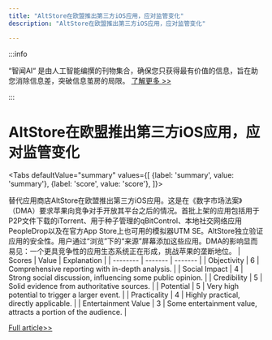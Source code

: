 ```yaml
---
title: "AltStore在欧盟推出第三方iOS应用，应对监管变化"
description: "AltStore在欧盟推出第三方iOS应用，应对监管变化"

---
```



:::info

“智闻AI“ 是由人工智能编撰的刊物集合，确保您只获得最有价值的信息，旨在助您消除信息差，突破信息茧房的局限。  [了解更多 >>](/)

:::

# AltStore在欧盟推出第三方iOS应用，应对监管变化


<Tabs
	defaultValue="summary"
	values={[
	{label: 'summary', value: 'summary'},
	{label: 'score', value: 'score'},
]}>
<TabItem value="summary">


替代应用商店AltStore在欧盟推出第三方iOS应用。这是在《数字市场法案》（DMA）要求苹果向竞争对手开放其平台之后的情况。首批上架的应用包括用于P2P文件下载的iTorrent、用于种子管理的qBitControl、本地社交网络应用PeopleDrop以及在官方App Store上也可用的模拟器UTM SE。AltStore独立验证应用的安全性。用户通过“浏览”下的“来源”屏幕添加这些应用。DMA的影响显而易见：一个更具竞争性的应用生态系统正在形成，挑战苹果的垄断地位。
</TabItem>
<TabItem value="score">
	| Scores     | Value   | Explanation |
	| -------- | ------- | ------- |
	| Objectivity  | 6    | Comprehensive reporting with in-depth analysis.    |
	| Social Impact | 4     | Strong social discussion, influencing some public opinion.    |
	| Credibility    | 5    | Solid evidence from authoritative sources.    |
	| Potential    | 5    | Very high potential to trigger a larger event.    |
	| Practicality    | 4    | Highly practical, directly applicable.    |
	| Entertainment Value    | 3    | Some entertainment value, attracts a portion of the audience.    |
</TabItem>
</Tabs>

[Full article>>](https://techcrunch.com/2024/07/24/alternative-app-store-altstore-pal-adds-third-party-ios-apps-in-wake-of-eu-apple-ruling/)
